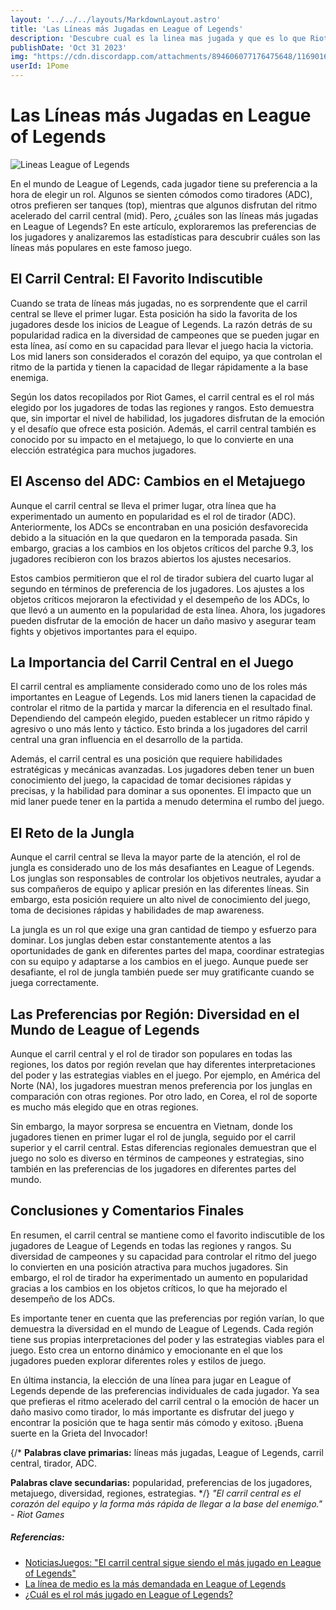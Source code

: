 ```yaml
---
layout: '../../../layouts/MarkdownLayout.astro'
title: 'Las Líneas más Jugadas en League of Legends'
description: 'Descubre cual es la linea mas jugada y que es lo que Riot Games opina sobre el carril mas elegido del juego'
publishDate: 'Oct 31 2023'
img: "https://cdn.discordapp.com/attachments/894606077176475648/1169016334789652490/Sin_asdasdasdtitulo-1.png?ex=6553de4d&is=6541694d&hm=650c8e136f035182138962bfc25b6359002d240780d553338dee4ba2034878e6&"
userId: 1Pome
---
```


# Las Líneas más Jugadas en League of Legends

![Lineas League of Legends](https://cdn.discordapp.com/attachments/894606077176475648/1169014592609988639/Sin_asdasdasdtitulo-1.png?ex=6553dcae&is=654167ae&hm=8e4dc78ff85a0c902d9a3667a6b5d201aa09e094fd56ff19aecfebe7c2e080aa&)


En el mundo de League of Legends, cada jugador tiene su preferencia a la hora de elegir un rol. Algunos se sienten cómodos como tiradores (ADC), otros prefieren ser tanques (top), mientras que algunos disfrutan del ritmo acelerado del carril central (mid). Pero, ¿cuáles son las líneas más jugadas en League of Legends? En este artículo, exploraremos las preferencias de los jugadores y analizaremos las estadísticas para descubrir cuáles son las líneas más populares en este famoso juego.

## El Carril Central: El Favorito Indiscutible

Cuando se trata de líneas más jugadas, no es sorprendente que el carril central se lleve el primer lugar. Esta posición ha sido la favorita de los jugadores desde los inicios de League of Legends. La razón detrás de su popularidad radica en la diversidad de campeones que se pueden jugar en esta línea, así como en su capacidad para llevar el juego hacia la victoria. Los mid laners son considerados el corazón del equipo, ya que controlan el ritmo de la partida y tienen la capacidad de llegar rápidamente a la base enemiga.

Según los datos recopilados por Riot Games, el carril central es el rol más elegido por los jugadores de todas las regiones y rangos. Esto demuestra que, sin importar el nivel de habilidad, los jugadores disfrutan de la emoción y el desafío que ofrece esta posición. Además, el carril central también es conocido por su impacto en el metajuego, lo que lo convierte en una elección estratégica para muchos jugadores.

## El Ascenso del ADC: Cambios en el Metajuego

Aunque el carril central se lleva el primer lugar, otra línea que ha experimentado un aumento en popularidad es el rol de tirador (ADC). Anteriormente, los ADCs se encontraban en una posición desfavorecida debido a la situación en la que quedaron en la temporada pasada. Sin embargo, gracias a los cambios en los objetos críticos del parche 9.3, los jugadores recibieron con los brazos abiertos los ajustes necesarios.

Estos cambios permitieron que el rol de tirador subiera del cuarto lugar al segundo en términos de preferencia de los jugadores. Los ajustes a los objetos críticos mejoraron la efectividad y el desempeño de los ADCs, lo que llevó a un aumento en la popularidad de esta línea. Ahora, los jugadores pueden disfrutar de la emoción de hacer un daño masivo y asegurar team fights y objetivos importantes para el equipo.

## La Importancia del Carril Central en el Juego

El carril central es ampliamente considerado como uno de los roles más importantes en League of Legends. Los mid laners tienen la capacidad de controlar el ritmo de la partida y marcar la diferencia en el resultado final. Dependiendo del campeón elegido, pueden establecer un ritmo rápido y agresivo o uno más lento y táctico. Esto brinda a los jugadores del carril central una gran influencia en el desarrollo de la partida.

Además, el carril central es una posición que requiere habilidades estratégicas y mecánicas avanzadas. Los jugadores deben tener un buen conocimiento del juego, la capacidad de tomar decisiones rápidas y precisas, y la habilidad para dominar a sus oponentes. El impacto que un mid laner puede tener en la partida a menudo determina el rumbo del juego.

## El Reto de la Jungla

Aunque el carril central se lleva la mayor parte de la atención, el rol de jungla es considerado uno de los más desafiantes en League of Legends. Los junglas son responsables de controlar los objetivos neutrales, ayudar a sus compañeros de equipo y aplicar presión en las diferentes líneas. Sin embargo, esta posición requiere un alto nivel de conocimiento del juego, toma de decisiones rápidas y habilidades de map awareness.


La jungla es un rol que exige una gran cantidad de tiempo y esfuerzo para dominar. Los junglas deben estar constantemente atentos a las oportunidades de gank en diferentes partes del mapa, coordinar estrategias con su equipo y adaptarse a los cambios en el juego. Aunque puede ser desafiante, el rol de jungla también puede ser muy gratificante cuando se juega correctamente.

## Las Preferencias por Región: Diversidad en el Mundo de League of Legends

Aunque el carril central y el rol de tirador son populares en todas las regiones, los datos por región revelan que hay diferentes interpretaciones del poder y las estrategias viables en el juego. Por ejemplo, en América del Norte (NA), los jugadores muestran menos preferencia por los junglas en comparación con otras regiones. Por otro lado, en Corea, el rol de soporte es mucho más elegido que en otras regiones.

Sin embargo, la mayor sorpresa se encuentra en Vietnam, donde los jugadores tienen en primer lugar el rol de jungla, seguido por el carril superior y el carril central. Estas diferencias regionales demuestran que el juego no solo es diverso en términos de campeones y estrategias, sino también en las preferencias de los jugadores en diferentes partes del mundo.


## Conclusiones y Comentarios Finales

En resumen, el carril central se mantiene como el favorito indiscutible de los jugadores de League of Legends en todas las regiones y rangos. Su diversidad de campeones y su capacidad para controlar el ritmo del juego lo convierten en una posición atractiva para muchos jugadores. Sin embargo, el rol de tirador ha experimentado un aumento en popularidad gracias a los cambios en los objetos críticos, lo que ha mejorado el desempeño de los ADCs.

Es importante tener en cuenta que las preferencias por región varían, lo que demuestra la diversidad en el mundo de League of Legends. Cada región tiene sus propias interpretaciones del poder y las estrategias viables para el juego. Esto crea un entorno dinámico y emocionante en el que los jugadores pueden explorar diferentes roles y estilos de juego.

En última instancia, la elección de una línea para jugar en League of Legends depende de las preferencias individuales de cada jugador. Ya sea que prefieras el ritmo acelerado del carril central o la emoción de hacer un daño masivo como tirador, lo más importante es disfrutar del juego y encontrar la posición que te haga sentir más cómodo y exitoso. ¡Buena suerte en la Grieta del Invocador!

{/* 
**Palabras clave primarias:** líneas más jugadas, League of Legends, carril central, tirador, ADC.

**Palabras clave secundarias:** popularidad, preferencias de los jugadores, metajuego, diversidad, regiones, estrategias.
*/}
*"El carril central es el corazón del equipo y la forma más rápida de llegar a la base del enemigo." - Riot Games*


##### Referencias:

* [NoticiasJuegos: "El carril central sigue siendo el más jugado en League of Legends"](https://codigoesports.com/segun-datos-de-riot-estos-son-los-roles-mas-seleccionados-en-lol/)
* [La línea de medio es la más demandada en League of Legends](https://www.laps4.com/preguntas-y-respuestas/cual-es-la-linea-mas-jugada)
* [¿Cuál es el rol más jugado en League of Legends?](https://es.quora.com/Cu%C3%A1l-es-el-rol-m%C3%A1s-jugado-en-League-of-Legends)